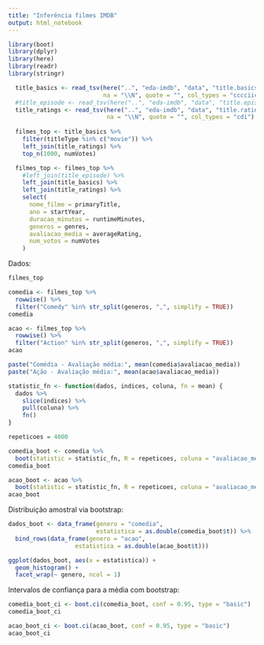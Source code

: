 ```yaml
---
title: "Inferência filmes IMDB"
output: html_notebook
---
```


```r
library(boot)
library(dplyr)
library(here)
library(readr)
library(stringr)
```

```r
  title_basics <- read_tsv(here("..", "eda-imdb", "data", "title.basics.tsv"),
                           na = "\\N", quote = "", col_types = "cccciicic")
  #title_episode <- read_tsv(here("..", "eda-imdb", "data", "title.episode.tsv"), na = "\\N", quote = "")
  title_ratings <- read_tsv(here("..", "eda-imdb", "data", "title.ratings.tsv"),
                            na = "\\N", quote = "", col_types = "cdi")
  
  filmes_top <- title_basics %>%
    filter(titleType %in% c("movie")) %>%
    left_join(title_ratings) %>%
    top_n(1000, numVotes)

  filmes_top <- filmes_top %>%
    #left_join(title_episode) %>%
    left_join(title_basics) %>%
    left_join(title_ratings) %>%
    select(
      nome_filme = primaryTitle,
      ano = startYear,
      duracao_minutos = runtimeMinutes,
      generos = genres,
      avaliacao_media = averageRating,
      num_votos = numVotes
    )
```

Dados:

```r
filmes_top
```


```r
comedia <- filmes_top %>%
  rowwise() %>%
  filter("Comedy" %in% str_split(generos, ",", simplify = TRUE))
comedia

acao <- filmes_top %>%
  rowwise() %>%
  filter("Action" %in% str_split(generos, ",", simplify = TRUE))
acao

paste("Comédia - Avaliação média:", mean(comedia$avaliacao_media))
paste("Ação - Avaliação média:", mean(acao$avaliacao_media))
```

```r
statistic_fn <- function(dados, indices, coluna, fn = mean) {
  dados %>%
    slice(indices) %>%
    pull(coluna) %>%
    fn()  
}

repeticoes = 4000

comedia_boot <- comedia %>%
  boot(statistic = statistic_fn, R = repeticoes, coluna = "avaliacao_media")
comedia_boot

acao_boot <- acao %>%
  boot(statistic = statistic_fn, R = repeticoes, coluna = "avaliacao_media")
acao_boot

```

Distribuição amostral via bootstrap:

```r
dados_boot <- data_frame(genero = "comedia",
                         estatistica = as.double(comedia_boot$t)) %>%
  bind_rows(data_frame(genero = "acao",
                   estatistica = as.double(acao_boot$t)))

ggplot(dados_boot, aes(x = estatistica)) +
  geom_histogram() +
  facet_wrap(~ genero, ncol = 1)
```

Intervalos de confiança para a média com bootstrap:

```r
comedia_boot_ci <- boot.ci(comedia_boot, conf = 0.95, type = "basic")
comedia_boot_ci

acao_boot_ci <- boot.ci(acao_boot, conf = 0.95, type = "basic")
acao_boot_ci
```

